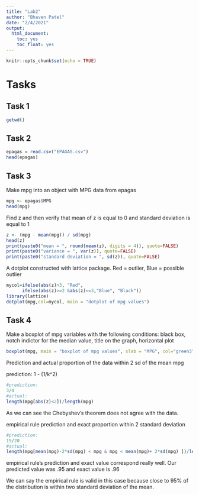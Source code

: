 ```yaml
---
title: "Lab2"
author: "Bhaven Patel"
date: "2/4/2021"
output: 
  html_document:
    toc: yes
    toc_float: yes
---
```


```r
knitr::opts_chunk$set(echo = TRUE)
```

# Tasks

## Task 1

```R
getwd()
```

## Task 2

```R
epagas = read.csv("EPAGAS.csv")
head(epagas)
```

## Task 3

Make mpg into an object with MPG data from epagas

```R
mpg <- epagas$MPG
head(mpg)
```

Find z and then verify that mean of z is equal to 0 and standard deviation is equal to 1

```R
z <- (mpg - mean(mpg)) / sd(mpg)
head(z)
print(paste0("mean = ", round(mean(z), digits = 4)), quote=FALSE)
print(paste0("variance = ", var(z)), quote=FALSE)
print(paste0("standard deviation = ", sd(z)), quote=FALSE)
```

A dotplot constructed with lattice package. Red = outlier, Blue = possible outlier

```R
mycol=ifelse(abs(z)>3, "Red",
      ifelse(abs(z)>=2 &abs(z)<=3,"Blue", "Black"))
library(lattice)
dotplot(mpg,col=mycol, main = "dotplot of mpg values")
```

## Task 4

Make a boxplot of mpg variables with the following conditions: black box, notch indictor for the median value, title on the graph, horizontal plot

```R
boxplot(mpg, main = "boxplot of mpg values", xlab = "MPG", col="green3", horizontal=TRUE, notch=TRUE)
```

Prediction and actual proportion of the data within 2 sd of the mean mpg

prediction: 1 - (1/k^2)

```R
#prediction:
3/4
#actual:
length(mpg[abs(z)<2])/length(mpg)
```

As we can see the Chebyshev's theorem does not agree with the data.

empirical rule prediction and exact proportion within 2 standard deviation

```R
#prediction:
19/20
#actual:
length(mpg[mean(mpg)-2*sd(mpg) < mpg & mpg < mean(mpg)+ 2*sd(mpg) ])/length(mpg)
```
empirical rule's prediction and exact value correspond really well. Our predicted value was .95 and exact value is .96

We can say the empirical rule is valid in this case because close to 95% of the distribution is within two standard deviation of the mean.
